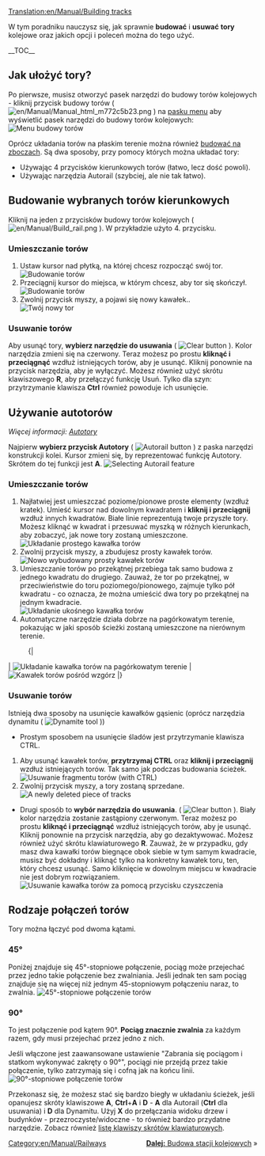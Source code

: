 [[Translation:en/Manual/Building tracks]]
{{pl/Manual/Tutorial/Tutorial}}

<!-- for search bot mainly -->
W tym poradniku nauczysz się, jak sprawnie '''budować''' i '''usuwać''' '''tory''' kolejowe oraz jakich opcji i poleceń można do tego użyć.

__TOC__
==Jak ułożyć tory?==

Po pierwsze, musisz otworzyć pasek narzędzi do budowy torów kolejowych - kliknij przycisk budowy torów ( [[File:en/Manual/Manual html m772c5b23.png]] ) na [[en/Manual/Game interface#the-menu-bar|pasku menu]] aby wyświetlić pasek narzędzi do budowy torów kolejowych:
[[File:en/Manual/Railroad Construction.png|none|frame|Menu budowy torów]]

Oprócz układania torów na płaskim terenie można również [[pl/Archive/Manual/Settings/Budowa na skarpach|budować na zboczach]]. Są dwa sposoby, przy pomocy których można układać tory:
* Używając 4 przycisków kierunkowych torów (łatwo, lecz dość powoli).
* Używając narzędzia Autorail (szybciej, ale nie tak łatwo).

== Budowanie wybranych torów kierunkowych ==

Kliknij na jeden z przycisków budowy torów kolejowych ( [[File:en/Manual/Build rail.png]] ). W przykładzie użyto 4. przycisku.

=== Umieszczanie torów ===
#Ustaw kursor nad płytką, na której chcesz rozpocząć swój tor.<br/>[[File:en/Manual/Laying track 1.png|none|frame|Budowanie torów]]
#Przeciągnij kursor do miejsca, w którym chcesz, aby tor się skończył.<br/>[[File:en/Manual/Laying track 2.png|none|frame|Budowanie torów]]
#Zwolnij przycisk myszy, a pojawi się nowy kawałek..<br/>[[File:en/Manual/Laying track 3.png|none|frame|Twój nowy tor]]

=== Usuwanie torów === 
Aby usunąć tory, '''wybierz narzędzie do usuwania''' ( [[File:en/Manual/Toggle clear active.png|Clear button]] ). Kolor narzędzia zmieni się na czerwony.  Teraz możesz po prostu '''kliknąć i przeciągnąć''' wzdłuż istniejących torów, aby je usunąć. Kliknij ponownie na przycisk narzędzia, aby je wyłączyć. Możesz również użyć skrótu klawiszowego '''R''', aby przełączyć funkcję Usuń. Tylko dla szyn: przytrzymanie klawisza '''Ctrl''' również powoduje ich usunięcie.

== Używanie autotorów ==
''Więcej informacji: [[pl/Archive/Manual/Autotory|Autotory]]''

Najpierw '''wybierz przycisk Autotory''' ( [[File:en/Manual/Build autorail.png|Autorail button]] ) z paska narzędzi konstrukcji kolei. Kursor zmieni się, by reprezentować funkcję Autotory. Skrótem do tej funkcji jest '''A'''.
[[File:en/Manual/AutorailTut1.png|none|frame|Selecting Autorail feature]]

=== Umieszczanie torów ===
#Najłatwiej jest umieszczać poziome/pionowe proste elementy (wzdłuż kratek).  Umieść kursor nad dowolnym kwadratem i '''kliknij i przeciągnij''' wzdłuż innych kwadratów. Białe linie reprezentują twoje przyszłe tory.<br/>Możesz kliknąć w kwadrat i przesuwać myszką w różnych kierunkach, aby zobaczyć, jak nowe tory zostaną umieszczone.<br/>[[File:en/Manual/AutorailTut2.png|none|frame|Układanie prostego kawałka torów]]
#Zwolnij przycisk myszy, a zbudujesz prosty kawałek torów.<br/>[[File:en/Manual/AutorailTut3.png|none|frame|Nowo wybudowany prosty kawałek torów]]
#Umieszczanie torów po przekątnej przebiega tak samo budowa z jednego kwadratu do drugiego. Zauważ, że tor po przekątnej, w przeciwieństwie do toru poziomego/pionowego, zajmuje tylko pół kwadratu - co oznacza, że można umieścić dwa tory po przekątnej na jednym kwadracie.<br/>[[File:en/Manual/AutorailTut4.png|none|frame|Układanie ukośnego kawałka torów]]
#Automatyczne narzędzie działa dobrze na pagórkowatym terenie, pokazując w jaki sposób ścieżki zostaną umieszczone na nierównym terenie.
:{|
| [[File:en/Manual/AutorailTut5.png|none|frame|Układanie kawałka torów na pagórkowatym terenie]]
| [[File:en/Manual/AutorailTut6.png|none|frame|Kawałek torów pośród wzgórz]]
|}
=== Usuwanie torów ===
Istnieją dwa sposoby na usunięcie kawałków gąsienic (oprócz narzędzia dynamitu ( [[File:en/Manual/Clear title.png|Dynamite tool]] ))

*Prostym sposobem na usunięcie śladów jest przytrzymanie klawisza CTRL.

#Aby usunąć kawałek torów, '''przytrzymaj CTRL''' oraz '''kliknij i przeciągnij''' wzdłuż istniejących torów. Tak samo jak podczas budowania ścieżek.<br/>[[File:en/Manual/AutorailTut7.png|none|frame|Usuwanie fragmentu torów (with CTRL)]]
#Zwolnij przycisk myszy, a tory zostaną sprzedane.<br/>[[File:en/Manual/AutorailTut8.png|none|frame|A newly deleted piece of tracks]]

*Drugi sposób to '''wybór narzędzia do usuwania'''. ( [[File:en/Manual/Toggle clear active.png|Clear button]] ). Biały kolor narzędzia zostanie zastąpiony czerwonym. Teraz możesz po prostu '''kliknąć i przeciągnąć''' wzdłuż istniejących torów, aby je usunąć. Kliknij ponownie na przycisk narzędzia, aby go dezaktywować. Możesz również użyć skrótu klawiaturowego '''R'''.  Zauważ, że w przypadku, gdy masz dwa kawałki torów biegnące obok siebie w tym samym kwadracie, musisz być dokładny i kliknąć tylko na konkretny kawałek toru, ten, który chcesz usunąć.  Samo kliknięcie w dowolnym miejscu w kwadracie nie jest dobrym rozwiązaniem.[[File:en/Manual/AutorailTut11.png|none|frame|Usuwanie kawałka torów za pomocą przycisku czyszczenia]]

== Rodzaje połączeń torów ==
Tory można łączyć pod dwoma kątami.

===45&#176;=== 
Poniżej znajduje się 45&#176;-stopniowe połączenie, pociąg może przejechać przez jedno takie połączenie bez zwalniania. Jeśli jednak ten sam pociąg znajduje się na więcej niż jednym 45-stopniowym połączeniu naraz, to zwalnia.
[[File:en/Manual/AutorailTut9.png|frame|none|45&#176;-stopniowe połączenie torów]]

===90&#176;===
To jest połączenie pod kątem 90&#176;. '''Pociąg znacznie zwalnia''' za każdym razem, gdy musi przejechać przez jedno z nich.

Jeśli włączone jest zaawansowane ustawienie "Zabrania się pociągom i statkom wykonywać zakręty o 90&#176;", pociągi nie przejdą przez takie połączenie, tylko zatrzymają się i cofną jak na końcu linii. 
[[File:en/Manual/AutorailTut10.png|frame|none|90&#176;-stopniowe połączenie torów]]

Przekonasz się, że możesz stać się bardzo biegły w układaniu ścieżek, jeśli opanujesz skróty klawiszowe '''A''', '''Ctrl'''+'''A''' i '''D''' - '''A''' dla Autorail ('''Ctrl''' dla usuwania) i '''D''' dla Dynamitu. Użyj '''X''' do przełączania widoku drzew i budynków - przezroczyste/widoczne - to również bardzo przydatne narzędzie. Zobacz również [[pl/Manual/Skróty klawiszowe|listę klawiszy skrótów klawiaturowych]]. 

<span style="float: right">[[pl/Manual/Budowa stacji kolejowej|'''Dalej:''' Budowa stacji kolejowych]] &raquo;</span>

[[Category:en/Manual/Railways]]